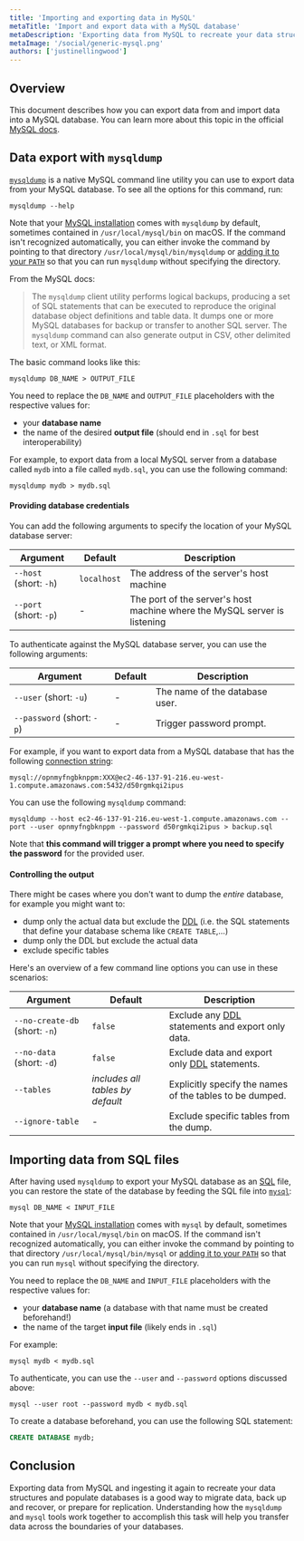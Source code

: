 ```yaml
---
title: 'Importing and exporting data in MySQL'
metaTitle: 'Import and export data with a MySQL database'
metaDescription: 'Exporting data from MySQL to recreate your data structures and populate databases is a good way to migrate data, back up and recover, or prepare for replication. Learn more!'
metaImage: '/social/generic-mysql.png'
authors: ['justinellingwood']
---
```


## Overview

This document describes how you can export data from and import data into a MySQL database. You can learn more about this topic in the official [MySQL docs](https://dev.mysql.com/doc/refman/8.0/en/mysqldump.html).

## Data export with `mysqldump`

[`mysqldump`](https://dev.mysql.com/doc/refman/8.0/en/mysqldump.html) is a native MySQL command line utility you can use to export data from your MySQL database. To see all the options for this command, run:

```shell
mysqldump --help
```

Note that your [MySQL installation](https://dev.mysql.com/doc/refman/8.0/en/installing.html) comes with `mysqldump` by default, sometimes contained in `/usr/local/mysql/bin` on macOS. If the command isn't recognized automatically, you can either invoke the command by pointing to that directory `/usr/local/mysql/bin/mysqldump` or [adding it to your `PATH`](https://stackoverflow.com/questions/30990488/how-do-i-install-command-line-mysql-client-on-mac#answer-35338119) so that you can run `mysqldump` without specifying the directory.

From the MySQL docs:

> The `mysqldump` client utility performs logical backups, producing a set of SQL statements that can be executed to reproduce the original database object definitions and table data. It dumps one or more MySQL databases for backup or transfer to another SQL server. The `mysqldump` command can also generate output in CSV, other delimited text, or XML format.

The basic command looks like this:

```shell
mysqldump DB_NAME > OUTPUT_FILE
```

You need to replace the `DB_NAME` and `OUTPUT_FILE` placeholders with the respective values for:

* your **database name**
* the name of the desired **output file** (should end in `.sql` for best interoperability)

For example, to export data from a local MySQL server from a database called `mydb` into a file called `mydb.sql`, you can use the following command:

```shell
mysqldump mydb > mydb.sql
```

#### Providing database credentials

You can add the following arguments to specify the location of your MySQL database server:

| Argument               | Default     | Description                                                               |
| ---------------------- | ----------- | ------------------------------------------------------------------------- |
| `--host` (short: `-h`) | `localhost` | The address of the server's host machine                                  |
| `--port` (short: `-p`) | -           | The port of the server's host machine where the MySQL server is listening |

To authenticate against the MySQL database server, you can use the following arguments:

| Argument                   | Default | Description                    |
| -------------------------- | ------- | ------------------------------ |
| `--user` (short: `-u`)     | -       | The name of the database user. |
| `--password` (short: `-p`) | -       | Trigger password prompt.       |

For example, if you want to export data from a MySQL database that has the following [connection string](https://www.prisma.io/docs/reference/database-connectors/mysql):

```
mysql://opnmyfngbknppm:XXX@ec2-46-137-91-216.eu-west-1.compute.amazonaws.com:5432/d50rgmkqi2ipus
```

You can use the following `mysqldump` command:

```shell
mysqldump --host ec2-46-137-91-216.eu-west-1.compute.amazonaws.com --port --user opnmyfngbknppm --password d50rgmkqi2ipus > backup.sql
```

Note that **this command will trigger a prompt where you need to specify the password** for the provided user.

#### Controlling the output

There might be cases where you don't want to dump the _entire_ database, for example you might want to:

* dump only the actual data but exclude the [DDL](/intro/database-glossary#data-definition-language) (i.e. the SQL statements that define your database schema like `CREATE TABLE`,...)
* dump only the DDL but exclude the actual data
* exclude specific tables

Here's an overview of a few command line options you can use in these scenarios:

| Argument                       | Default                          | Description                                                                                      |
| ------------------------------ | -------------------------------- | ------------------------------------------------------------------------------------------------ |
| `--no-create-db` (short: `-n`) | `false`                          | Exclude any [DDL](https://dev.mysql.com/doc/refman/8.0/en/glossary.html#glos_ddl) statements and export only data. |
| `--no-data` (short: `-d`)      | `false`                          | Exclude data and export only [DDL](https://dev.mysql.com/doc/refman/8.0/en/glossary.html#glos_ddl) statements.     |
| `--tables`                     | _includes all tables by default_ | Explicitly specify the names of the tables to be dumped.                                         |
| `--ignore-table`               | -                                | Exclude specific tables from the dump.                                                           |

## Importing data from SQL files

After having used `mysqldump` to export your MySQL database as an [SQL](/intro/database-glossary#sql) file, you can restore the state of the database by feeding the SQL file into [`mysql`](https://dev.mysql.com/doc/refman/9.0/en/mysql.html):

```shell
mysql DB_NAME < INPUT_FILE
```

Note that your [MySQL installation](https://dev.mysql.com/doc/refman/8.0/en/installing.html) comes with `mysql` by default, sometimes contained in `/usr/local/mysql/bin` on macOS. If the command isn't recognized automatically, you can either invoke the command by pointing to that directory `/usr/local/mysql/bin/mysql` or [adding it to your `PATH`](https://stackoverflow.com/questions/30990488/how-do-i-install-command-line-mysql-client-on-mac#answer-35338119) so that you can run `mysql` without specifying the directory.

You need to replace the `DB_NAME` and `INPUT_FILE` placeholders with the respective values for:

* your **database name** (a database with that name must be created beforehand!)
* the name of the target **input file** (likely ends in `.sql`)

For example:

```shell
mysql mydb < mydb.sql
```

To authenticate, you can use the `--user` and `--password` options discussed above:

```shell
mysql --user root --password mydb < mydb.sql
```

To create a database beforehand, you can use the following SQL statement:

```sql
CREATE DATABASE mydb;
```

## Conclusion

Exporting data from MySQL and ingesting it again to recreate your data structures and populate databases is a good way to migrate data, back up and recover, or prepare for replication.  Understanding how the `mysqldump` and `mysql` tools work together to accomplish this task will help you transfer data across the boundaries of your databases.

